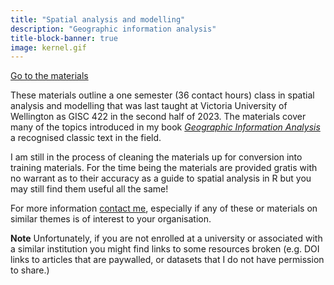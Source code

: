 ```yaml
---
title: "Spatial analysis and modelling"
description: "Geographic information analysis"
title-block-banner: true
image: kernel.gif
---
```


[Go to the materials](https://github.com/DOSull/Spatial-Analysis-and-Modelling){.button-link target="_blank"}

These materials outline a one semester (36 contact hours) class in spatial analysis and modelling that was last taught at Victoria University of Wellington as GISC 422 in the second half of 2023. The materials cover many of the topics introduced in my book [_Geographic Information Analysis_](../books.qmd#geographic-information-analysis) a recognised classic text in the field.

I am still in the process of cleaning the materials up for conversion into training materials. For the time being the materials are provided gratis with no warrant as to their accuracy as a guide to spatial analysis in R but you may still find them useful all the same!

For more information [contact me](mailto:osullivan512@gmail.com), especially if any of these or materials on similar themes is of interest to your organisation.



**Note** Unfortunately, if you are not enrolled at a university or associated with a similar institution you might find links to some resources broken (e.g. DOI links to articles that are paywalled, or datasets that I do not have permission to share.)
